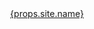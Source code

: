 
<header class="sticky top-0 bg-white mb-8 shadow">
  <div class="max-w-6xl mx-auto px-4 flex items-center justify-between md:justify-start gap-4 h-16">
    <a class="flex-shrink-0" href="/">
      {props.site.name}
    </a>
    <is-land
      land-on:interaction
      type="preact"
      import="/_includes/partials/header/desktop.hydrate.js"
      props={JSON.stringify({ nav: props.nav })}
    >
      <Desktop nav={props.nav} />
    </is-land>
    <is-land
      land-on:interaction
      type="preact"
      import="/_includes/partials/header/mobile.hydrate.js"
      props={JSON.stringify({ nav: props.nav })}
    >
      <Mobile nav={props.nav} />
    </is-land>
  </div>
</header>
